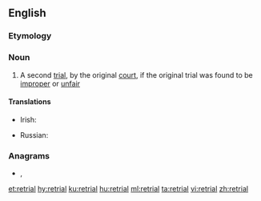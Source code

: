 ==English==

===Etymology===
{{prefix|re|trial|lang=en}}

===Noun===
{{en-noun}}

# {{label|en|legal}} A second [[trial]], by the original [[court]], if the original trial was found to be [[improper]] or [[unfair]]

====Translations====
{{trans-top|a second trial by the original court}}
* Irish: {{t|ga|atriail|f}}
{{trans-mid}}
* Russian: {{t+|ru|пересмо́тр|m}}
{{trans-bottom}}

===Anagrams===
* {{l|en|retiral}}, {{l|en|trailer}}

[[et:retrial]]
[[hy:retrial]]
[[ku:retrial]]
[[hu:retrial]]
[[ml:retrial]]
[[ta:retrial]]
[[vi:retrial]]
[[zh:retrial]]